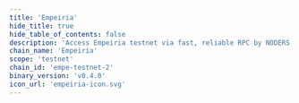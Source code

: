 ```yaml
---
title: 'Empeiria'
hide_title: true
hide_table_of_contents: false
description: 'Access Empeiria testnet via fast, reliable RPC by NODERS — no limits, Omnichain-ready, and built for scalable Web3'
chain_name: 'Empeiria'
scope: 'testnet'
chain_id: 'empe-testnet-2'
binary_version: 'v0.4.0'
icon_url: 'empeiria-icon.svg'
---
```



<ChainLayout>
  <ChainHero
    name="Empeiria"
    iconUrl="img/empeiria-icon.svg"
    bgColor="#890098"
    scope="testnet"
    chainId="empe-testnet-2"
    nodeVersion="v0.4.0"
    token=""
    stakeUrl=""
    restakeUrl=""
    websiteUrl="https://empe.io/"
    githubUrl="https://github.com/empe-io"
    xUrl="https://twitter.com/empe_io"
    discordUrl=""
  />

  <ProductLinks
    appUrl=""
    appImageUrl="img/products/"
    explorerUrl=""
    explorerImageUrl="img/products/"
    faucetUrl=""
  />

  <ToolsGrid
    chainName="empeiria"
    scope="testnet"
    showInstall={true}
    showUpgrade={true}
    showGenesis={true}
    showCli={true}
    showEndpoints={true}
    showStateSync={true}
    showSnapshot={true}
    showMonitoring={true}
    showLivePeers={true}
    showSeed={true}
    showAddressBook={true}
    showExplorersList={true}
    showPublicEndpoints={true}
    showUsefulTools={true}
    showUpgradeWatcher={false}
  />

</ChainLayout>
